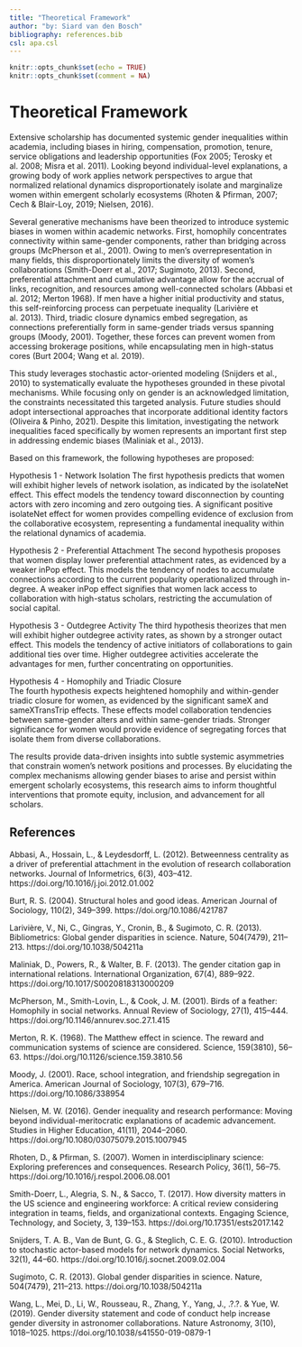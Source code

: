 ```yaml
---
title: "Theoretical Framework"
author: "by: Siard van den Bosch"
bibliography: references.bib
csl: apa.csl
---
```


```r
knitr::opts_chunk$set(echo = TRUE)
knitr::opts_chunk$set(comment = NA)
```

# Theoretical Framework

Extensive scholarship has documented systemic gender inequalities within academia, including biases in hiring, compensation, promotion, tenure, service obligations and leadership opportunities (Fox 2005; Terosky et al. 2008; Misra et al. 2011). Looking beyond individual-level explanations, a growing body of work applies network perspectives to argue that normalized relational dynamics disproportionately isolate and marginalize women within emergent scholarly ecosystems (Rhoten & Pfirman, 2007; Cech & Blair-Loy, 2019; Nielsen, 2016).

Several generative mechanisms have been theorized to introduce systemic biases in women within academic networks. First, homophily concentrates connectivity within same-gender components, rather than bridging across groups (McPherson et al., 2001). Owing to men's overrepresentation in many fields, this disproportionately limits the diversity of women's collaborations (Smith-Doerr et al., 2017; Sugimoto, 2013). Second, preferential attachment and cumulative advantage allow for the accrual of links, recognition, and resources among well-connected scholars (Abbasi et al. 2012; Merton 1968). If men have a higher initial productivity and status, this self-reinforcing process can perpetuate inequality (Larivière et al. 2013). Third, triadic closure dynamics embed segregation, as connections preferentially form in same-gender triads versus spanning groups (Moody, 2001). Together, these forces can prevent women from accessing brokerage positions, while encapsulating men in high-status cores (Burt 2004; Wang et al. 2019).

This study leverages stochastic actor-oriented modeling (Snijders et al., 2010) to systematically evaluate the hypotheses grounded in these pivotal mechanisms. While focusing only on gender is an acknowledged limitation, the constraints necessitated this targeted analysis. Future studies should adopt intersectional approaches that incorporate additional identity factors (Oliveira & Pinho, 2021). Despite this limitation, investigating the network inequalities faced specifically by women represents an important first step in addressing endemic biases (Maliniak et al., 2013).

Based on this framework, the following hypotheses are proposed:

Hypothesis 1 - Network Isolation
The first hypothesis predicts that women will exhibit higher levels of network isolation, as indicated by the isolateNet effect. This effect models the tendency toward disconnection by counting actors with zero incoming and zero outgoing ties. A significant positive isolateNet effect for women provides compelling evidence of exclusion from the collaborative ecosystem, representing a fundamental inequality within the relational dynamics of academia.

Hypothesis 2 - Preferential Attachment
The second hypothesis proposes that women display lower preferential attachment rates, as evidenced by a weaker inPop effect. This models the tendency of nodes to accumulate connections according to the current popularity operationalized through in-degree. A weaker inPop effect signifies that women lack access to collaboration with high-status scholars, restricting the accumulation of social capital.

Hypothesis 3 - Outdegree Activity
The third hypothesis theorizes that men will exhibit higher outdegree activity rates, as shown by a stronger outact effect. This models the tendency of active initiators of collaborations to gain additional ties over time. Higher outdegree activities accelerate the advantages for men, further concentrating on opportunities.

Hypothesis 4 - Homophily and Triadic Closure  
The fourth hypothesis expects heightened homophily and within-gender triadic closure for women, as evidenced by the significant sameX and sameXTransTrip effects. These effects model collaboration tendencies between same-gender alters and within same-gender triads. Stronger significance for women would provide evidence of segregating forces that isolate them from diverse collaborations.

The results provide data-driven insights into subtle systemic asymmetries that constrain women’s network positions and processes. By elucidating the complex mechanisms allowing gender biases to arise and persist within emergent scholarly ecosystems, this research aims to inform thoughtful interventions that promote equity, inclusion, and advancement for all scholars.

## References

Abbasi, A., Hossain, L., & Leydesdorff, L. (2012). Betweenness centrality as a driver of preferential attachment in the evolution of research collaboration networks. Journal of Informetrics, 6(3), 403–412. https://doi.org/10.1016/j.joi.2012.01.002

Burt, R. S. (2004). Structural holes and good ideas. American Journal of Sociology, 110(2), 349–399. https://doi.org/10.1086/421787

Larivière, V., Ni, C., Gingras, Y., Cronin, B., & Sugimoto, C. R. (2013). Bibliometrics: Global gender disparities in science. Nature, 504(7479), 211–213. https://doi.org/10.1038/504211a

Maliniak, D., Powers, R., & Walter, B. F. (2013). The gender citation gap in international relations. International Organization, 67(4), 889–922. https://doi.org/10.1017/S0020818313000209

McPherson, M., Smith-Lovin, L., & Cook, J. M. (2001). Birds of a feather: Homophily in social networks. Annual Review of Sociology, 27(1), 415–444. https://doi.org/10.1146/annurev.soc.27.1.415

Merton, R. K. (1968). The Matthew effect in science. The reward and communication systems of science are considered. Science, 159(3810), 56–63. https://doi.org/10.1126/science.159.3810.56

Moody, J. (2001). Race, school integration, and friendship segregation in America. American Journal of Sociology, 107(3), 679–716. https://doi.org/10.1086/338954

Nielsen, M. W. (2016). Gender inequality and research performance: Moving beyond individual-meritocratic explanations of academic advancement. Studies in Higher Education, 41(11), 2044–2060. https://doi.org/10.1080/03075079.2015.1007945

Rhoten, D., & Pfirman, S. (2007). Women in interdisciplinary science: Exploring preferences and consequences. Research Policy, 36(1), 56–75. https://doi.org/10.1016/j.respol.2006.08.001

Smith-Doerr, L., Alegria, S. N., & Sacco, T. (2017). How diversity matters in the US science and engineering workforce: A critical review considering integration in teams, fields, and organizational contexts. Engaging Science, Technology, and Society, 3, 139–153. https://doi.org/10.17351/ests2017.142

Snijders, T. A. B., Van de Bunt, G. G., & Steglich, C. E. G. (2010). Introduction to stochastic actor-based models for network dynamics. Social Networks, 32(1), 44–60. https://doi.org/10.1016/j.socnet.2009.02.004

Sugimoto, C. R. (2013). Global gender disparities in science. Nature, 504(7479), 211–213. https://doi.org/10.1038/504211a

Wang, L., Mei, D., Li, W., Rousseau, R., Zhang, Y., Yang, J., .?.?. & Yue, W. (2019). Gender diversity statement and code of conduct help increase gender diversity in astronomer collaborations. Nature Astronomy, 3(10), 1018–1025. https://doi.org/10.1038/s41550-019-0879-1
